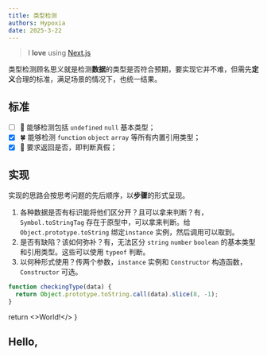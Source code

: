 ```yaml
---
title: 类型检测
authors: Hypoxia
date: 2025-3-22
---
```


> I **love** using [Next.js](https://nextjs.org/)

类型检测顾名思义就是检测**数据**的类型是否符合预期，要实现它并不难，但需先**定义**合理的标准，满足场景的情况下，也统一结果。

## 标准

- [ ] 🎉 能够检测包括 `undefined` `null` 基本类型；
- [x] 🍀 能够检测 `function` `object` `array` 等所有内置引用类型；  
- [x] 🏁 要求返回是否，即判断真假；

## 实现
实现的思路会按思考问题的先后顺序，以**步骤**的形式呈现。
1. 各种数据是否有标识能将他们区分开？且可以拿来判断？有，`Symbol.toStringTag` 存在于原型中，可以拿来判断。给 `Object.prototype.toString` 绑定`instance` 实例，然后调用可以取到。  
2. 是否有缺陷？该如何弥补？有，无法区分 `string` `number` `boolean` 的基本类型和引用类型。这些可以使用 `typeof` 判断。
3. 以何种形式使用？传两个参数，`instance` 实例和 `Constructor` 构造函数，`Constructor` 可选。

```js
function checkingType(data) {
  return Object.prototype.toString.call(data).slice(8, -1);
}
```

  return <>World!</>
}

## Hello, <Thing />